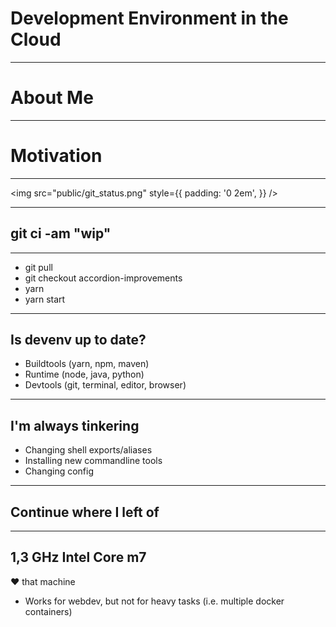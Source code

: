 

# Development Environment in the Cloud

---

# About Me

---

# Motivation

---

<img
  src="public/git_status.png"
  style={{
    padding: '0 2em',
  }}
/>

---

## git ci -am "wip"

---

- git pull
- git checkout accordion-improvements
- yarn
- yarn start

---

## Is devenv up to date?

- Buildtools (yarn, npm, maven)
- Runtime (node, java, python)
- Devtools (git, terminal, editor, browser)

---

## I'm always tinkering

- Changing shell exports/aliases
- Installing new commandline tools
- Changing config

---

## Continue where I left of

---

## 1,3 GHz Intel Core m7

:heart: that machine

<Notes>
  <ul>
    <li>
      Works for webdev, but not for heavy tasks (i.e. multiple docker
      containers)
    </li>

  </ul>
</Notes>
